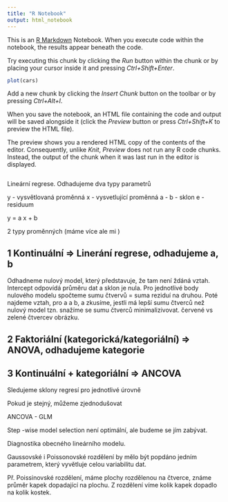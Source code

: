```yaml
---
title: "R Notebook"
output: html_notebook
---
```


This is an [R Markdown](http://rmarkdown.rstudio.com) Notebook. When you execute code within the notebook, the results appear beneath the code. 

Try executing this chunk by clicking the *Run* button within the chunk or by placing your cursor inside it and pressing *Ctrl+Shift+Enter*. 

```r
plot(cars)
```

Add a new chunk by clicking the *Insert Chunk* button on the toolbar or by pressing *Ctrl+Alt+I*.

When you save the notebook, an HTML file containing the code and output will be saved alongside it (click the *Preview* button or press *Ctrl+Shift+K* to preview the HTML file).

The preview shows you a rendered HTML copy of the contents of the editor. Consequently, unlike *Knit*, *Preview* does not run any R code chunks. Instead, the output of the chunk when it was last run in the editor is displayed.

```r
```


Lineární regrese. 
Odhadujeme dva typy parametrů

y - vysvětlovaná proměnná
x - vysvetlující proměnná
a - 
b - sklon
e - residuum 


y = a x + b 


2 typy proměnných (máme více ale mi )

## 1 Kontinuální => Linerání regrese, odhadujeme a, b

Odhadneme nulový model, který představuje, že tam není ždáná vztah.
Intercept odpovídá průměru dat a sklon je nula.
Pro jednotlivé body nulového modelu spočteme sumu čtvervů = suma reziduí na druhou.
Poté najdeme vztah, pro a a b, a zkusíme, jestli má lepší sumu čtverců než nulový model tzn. 
snažíme se sumu čtverců minimalizivovat. červené vs zelené čtvercev obrázku.


## 2 Faktoriální (kategorická/kategoriální) => ANOVA, odhadujeme kategorie

## 3 Kontinuální + kategoriální => ANCOVA

Sledujeme sklony regresí pro jednotlivé úrovně

Pokud je stejný, můžeme zjednodušovat

ANCOVA - GLM


Step -wise model selection není optimální, ale budeme se jím zabývat.


Diagnostika obecného lineárního modelu.


Gaussovské i Poissonovské rozdělení by mělo být popdáno jedním parametrem, který vyvětluje celou variabilitu dat.



Př. Poissinovské rozdělení, máme plochy rozdělenou na čtverce, známe průměr kapek dopadající na plochu.
Z rozdělení víme kolik kapek dopadlo na kolik kostek.


